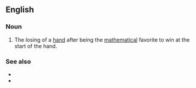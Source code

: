 ==English==

===Noun===
{{wikipedia}}
{{en-noun|head=[[bad]] [[beat]]}}

# {{label|en|poker}} The losing of a [[hand]] after being the [[mathematical]] favorite to win at the start of the hand.

===See also===
* {{l|en|cold deck}}
* {{l|en|cooler}}